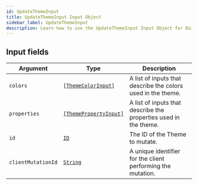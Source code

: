 ```yaml
---
id: UpdateThemeInput
title: UpdateThemeInput Input Object
sidebar_label: UpdateThemeInput
description: Learn how to use the UpdateThemeInput Input Object for Builder's API.
---
```


## Input fields

| Argument           | Type                                                                     | Description                                                      |
| ------------------ | ------------------------------------------------------------------------ | ---------------------------------------------------------------- |
| `colors`           | [`[ThemeColorInput]`](/composer/builder/api/schema/input_object/ThemeColorInput.mdx)       | A list of inputs that describe the colors used in the theme.     |
| `properties`       | [`[ThemePropertyInput]`](/composer/builder/api/schema/input_object/ThemePropertyInput.mdx) | A list of inputs that describe the properties used in the theme. |
| `id`               | [`ID`](/composer/builder/api/schema/scalar/ID.mdx)                                         | The ID of the Theme to mutate.                                   |
| `clientMutationId` | [`String`](/composer/builder/api/schema/scalar/String.mdx)                                 | A unique identifier for the client performing the mutation.      |
